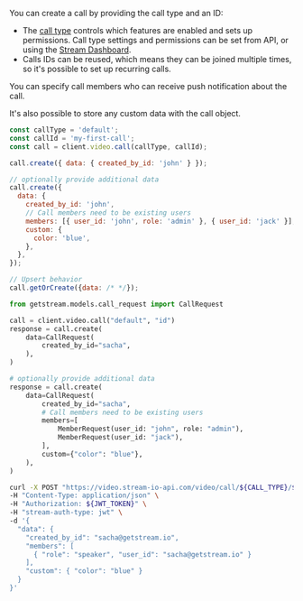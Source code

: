
You can create a call by providing the call type and an ID:

- The [call type](/api/call_types/builtin) controls which features are enabled and sets up permissions. Call type settings and permissions can be set from API, or using the [Stream Dashboard](https://dashboard.getstream.io/).
- Calls IDs can be reused, which means they can be joined multiple times, so it's possible to set up recurring calls.

You can specify call members who can receive push notification about the call.

It's also possible to store any custom data with the call object.

<Tabs groupId="examples">
<TabItem value="js" label="JavaScript">

```js
const callType = 'default';
const callId = 'my-first-call';
const call = client.video.call(callType, callId);

call.create({ data: { created_by_id: 'john' } });

// optionally provide additional data
call.create({
  data: {
    created_by_id: 'john',
    // Call members need to be existing users
    members: [{ user_id: 'john', role: 'admin' }, { user_id: 'jack' }],
    custom: {
      color: 'blue',
    },
  },
});

// Upsert behavior
call.getOrCreate({data: /* */});
```

</TabItem>
<TabItem value="py" label="Python">

```py
from getstream.models.call_request import CallRequest

call = client.video.call("default", "id")
response = call.create(
    data=CallRequest(
        created_by_id="sacha",
    ),
)

# optionally provide additional data
response = call.create(
    data=CallRequest(
        created_by_id="sacha",
        # Call members need to be existing users
        members=[
            MemberRequest(user_id: "john", role: "admin"),
            MemberRequest(user_id: "jack"),
        ],
        custom={"color": "blue"},
    ),
)
```

</TabItem>

<TabItem value="curl" label="cURL">

```bash
curl -X POST "https://video.stream-io-api.com/video/call/${CALL_TYPE}/${CALL_ID}?api_key=${API_KEY}" \
-H "Content-Type: application/json" \
-H "Authorization: ${JWT_TOKEN}" \
-H "stream-auth-type: jwt" \
-d '{
  "data": {
    "created_by_id": "sacha@getstream.io",
    "members": [
      { "role": "speaker", "user_id": "sacha@getstream.io" }
    ],
    "custom": { "color": "blue" }
  }
}'
```

</TabItem>
</Tabs>
